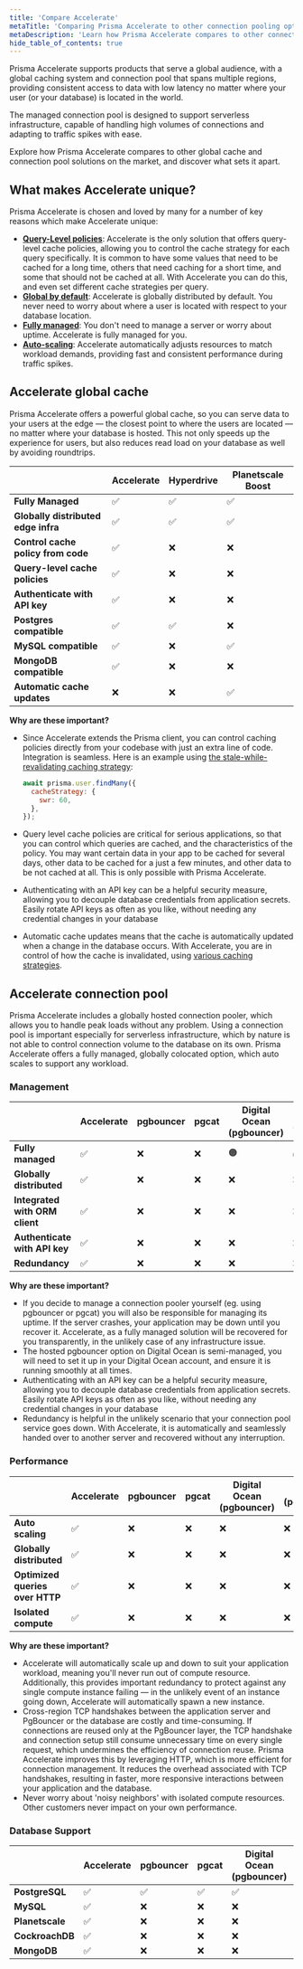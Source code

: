 ```yaml
---
title: 'Compare Accelerate'
metaTitle: 'Comparing Prisma Accelerate to other connection pooling options'
metaDescription: 'Learn how Prisma Accelerate compares to other connection poolers like pgbouncer.'
hide_table_of_contents: true
---
```


<TopBlock>

Prisma Accelerate supports products that serve a global audience, with a global caching system and connection pool that spans multiple regions, providing consistent access to data with low latency no matter where your user (or your database) is located in the world.

The managed connection pool is designed to support serverless infrastructure, capable of handling high volumes of connections and adapting to traffic spikes with ease.

Explore how Prisma Accelerate compares to other global cache and connection pool solutions on the market, and discover what sets it apart.

</TopBlock>

## What makes Accelerate unique?

Prisma Accelerate is chosen and loved by many for a number of key reasons which make Accelerate unique:

- [**Query-Level policies**](/accelerate/compare#accelerate-global-cache): Accelerate is the only solution that offers query-level cache policies, allowing you to control the cache strategy for each query specifically. It is common to have some values that need to be cached for a long time, others that need caching for a short time, and some that should not be cached at all. With Accelerate you can do this, and even set different cache strategies per query.
- [**Global by default**](/accelerate/compare#accelerate-global-cache): Accelerate is globally distributed by default. You never need to worry about where a user is located with respect to your database location.
- [**Fully managed**](/accelerate/compare#management): You don't need to manage a server or worry about uptime. Accelerate is fully managed for you.
- [**Auto-scaling**](/accelerate/compare#performance): Accelerate automatically adjusts resources to match workload demands, providing fast and consistent performance during traffic spikes.

## Accelerate global cache

Prisma Accelerate offers a powerful global cache, so you can serve data to your users at the edge — the closest point to where the users are located — no matter where your database is hosted. This not only speeds up the experience for users, but also reduces read load on your database as well by avoiding roundtrips.

|  | Accelerate | Hyperdrive | Planetscale Boost |
| --- | --- | --- | --- |
| **Fully Managed** | ✅ | ✅ | ✅ |
| **Globally distributed edge infra** | ✅ | ✅ | ✅ |
| **Control cache policy from code** | ✅ | ❌ | ❌ |
| **Query-level cache policies** | ✅ | ❌ | ❌ |
| **Authenticate with API key** | ✅ | ❌ | ❌ |
| **Postgres compatible** | ✅ | ✅ | ❌ |
| **MySQL compatible** | ✅ | ❌ | ✅ |
| **MongoDB compatible** | ✅ | ❌ | ❌ |
| **Automatic cache updates** | ❌ | ❌ | ✅ |

**Why are these important?**

- Since Accelerate extends the Prisma client, you can control caching policies directly from your codebase with just an extra line of code. Integration is seamless. Here is an example using [the stale-while-revalidating caching strategy](/accelerate/caching#stale-while-revalidate-swr):
    
    ```jsx
    await prisma.user.findMany({
      cacheStrategy: {
        swr: 60,
      },
    });
    ```
    
- Query level cache policies are critical for serious applications, so that you can control which queries are cached, and the characteristics of the policy. You may want certain data in your app to be cached for several days, other data to be cached for a just a few minutes, and other data to be not cached at all. This is only possible with Prisma Accelerate.
- Authenticating with an API key can be a helpful security measure, allowing you to decouple database credentials from application secrets. Easily rotate API keys as often as you like, without needing any credential changes in your database
- Automatic cache updates means that the cache is automatically updated when a change in the database occurs. With Accelerate, you are in control of how the cache is invalidated, using [various caching strategies](/accelerate/caching). 


## Accelerate connection pool

Prisma Accelerate includes a globally hosted connection pooler, which allows you to handle peak loads without any problem. Using a connection pool is important especially for serverless infrastructure, which by nature is not able to control connection volume to the database on its own. Prisma Accelerate offers a fully managed, globally colocated option, which auto scales to support any workload.

### Management

|  | Accelerate | pgbouncer | pgcat | Digital Ocean (pgbouncer) | Neon (pgbouncer) | Supavisor | Hyperdrive |
| --- | --- | --- | --- | --- | --- | --- | --- |
| **Fully managed** | ✅ | ❌ | ❌ | 🟠 | ✅ | ❌ | ✅ |
| **Globally distributed** | ✅ | ❌ | ❌ | ❌ | ❌ | ❌ | ✅ |
| **Integrated with ORM client** | ✅ | ❌ | ❌ | ❌ | ❌ | ❌ | ❌ |
| **Authenticate with API key** | ✅ | ❌ | ❌ | ❌ | ❌ | ❌ | ❌ |
| **Redundancy** | ✅ | ❌ | ❌ | ❌ | ❌ | ❌ | ❌ |

**Why are these important?**

- If you decide to manage a connection pooler yourself (eg. using pgbouncer or pgcat) you will also be responsible for managing its uptime. If the server crashes, your application may be down until you recover it. Accelerate, as a fully managed solution will be recovered for you transparently, in the unlikely case of any infrastructure issue.
- The hosted pgbouncer option on Digital Ocean is semi-managed, you will need to set it up in your Digital Ocean account, and ensure it is running smoothly at all times.
- Authenticating with an API key can be a helpful security measure, allowing you to decouple database credentials from application secrets. Easily rotate API keys as often as you like, without needing any credential changes in your database
- Redundancy is helpful in the unlikely scenario that your connection pool service goes down. With Accelerate, it is automatically and seamlessly handed over to another server and recovered without any interruption.

### Performance

|  | Accelerate | pgbouncer | pgcat | Digital Ocean (pgbouncer) | Neon (pgbouncer) | Supavisor | Hyperdrive |
| --- | --- | --- | --- | --- | --- | --- | --- |
| **Auto scaling** | ✅ | ❌ | ❌ | ❌ | ❌ | ❌ | ❌ |
| **Globally distributed** | ✅ | ❌ | ❌ | ❌ | ❌ | ❌ | ✅ |
| **Optimized queries over HTTP** | ✅ | ❌ | ❌ | ❌ | ❌ | ❌ | ✅ |
| **Isolated compute** | ✅ | ❌ | ❌ | ❌ | ❌ | ❌ | ❌ |

**Why are these important?**

- Accelerate will automatically scale up and down to suit your application workload, meaning you'll never run out of compute resource. Additionally, this provides important redundancy to protect against any single compute instance failing — in the unlikely event of an instance going down, Accelerate will automatically spawn a new instance.
- Cross-region TCP handshakes between the application server and PgBouncer or the database are costly and time-consuming. If connections are reused only at the PgBouncer layer, the TCP handshake and connection setup still consume unnecessary time on every single request, which undermines the efficiency of connection reuse. Prisma Accelerate improves this by leveraging HTTP, which is more efficient for connection management. It reduces the overhead associated with TCP handshakes, resulting in faster, more responsive interactions between your application and the database.
- Never worry about 'noisy neighbors' with isolated compute resources. Other customers never impact on your own performance.

### Database Support

|  | Accelerate | pgbouncer | pgcat | Digital Ocean (pgbouncer) | Neon (pgbouncer) | Supavisor | Hyperdrive |
| --- | --- | --- | --- | --- | --- | --- | --- |
| **PostgreSQL** | ✅ | ✅ | ✅ | ✅ | ✅ | ✅ | ✅ |
| **MySQL** | ✅ | ❌ | ❌ | ❌ | ❌ | ❌ | ❌ |
| **Planetscale** | ✅ | ❌ | ❌ | ❌ | ❌ | ❌ | ❌ |
| **CockroachDB** | ✅ | ❌ | ❌ | ❌ | ❌ | ❌ | ❌ |
| **MongoDB** | ✅ | ❌ | ❌ | ❌ | ❌ | ❌ | ❌ |
